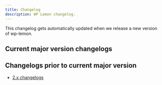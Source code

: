 ```yaml
---
title: Changelog
description: WP Lemon changelog.
---
```



This changelog gets automatically updated when we release a new version of wp-lemon.

<!---
Do not remove the Changelog tag as it displays the automatically updated changelog.
-->
## Current major version changelogs

<Changelog />

## Changelogs prior to current major version

- [2.x changelogs](/changelogs/2.0)
